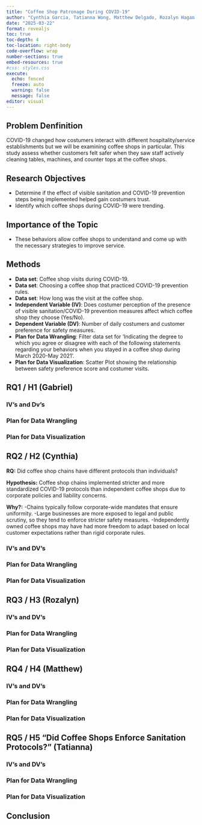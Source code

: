 ```yaml
---
title: "Coffee Shop Patronage During COVID-19"
author: "Cynthia Garcia, Tatianna Wong, Matthew Delgado, Rozalyn Hagan, Gabriel Medeles"
date: "2025-03-22"
format: revealjs
toc: true
toc-depth: 4
toc-location: right-body
code-overflow: wrap
number-sections: true
embed-resources: true
#css: styles.css
execute:
  echo: fenced
  freeze: auto
  warning: false
  message: false 
editor: visual
---
```


## Problem Denfinition 
COVID-19 changed how costumers interact with different hospitality/service establishments but we will be examining coffee shops in particular. This study assess whether customers felt safer when they saw staff actively cleaning tables, machines, and counter tops at the coffee shops.


## Research Objectives 
- Determine if the effect of visible sanitation and COVID-19 prevention steps being implemented helped gain costumers trust.
- Identify which coffee shops during COVID-19 were trending.


## Importance of the Topic
- These behaviors allow coffee shops to understand and come up with the necessary strategies to improve service. 


## Methods 
- **Data set**: Coffee shop visits during COVID-19.
- **Data set**: Choosing a coffee shop that practiced COVID-19 prevention rules. 
- **Data set**: How long was the visit at the coffee shop. 
- **Independent Variable (IV)**: Does costumer perception of the presence of visible sanitation/COVID-19 prevention measures affect which coffee shop they choose (Yes/No).
- **Dependent Variable (DV)**: Number of daily costumers and customer preference for safety measures.  
- **Plan for Data Wrangling**: Filter data set for 'Indicating the degree to which you agree or disagree with each of the following statements regarding your behaviors when you stayed in a coffee shop during March 2020-May 2021'. 
- **Plan for Data Visualization**: Scatter Plot showing the relationship between safety preference score and costumer visits. 



## RQ1 / H1 (Gabriel)

### IV's and Dv's

### Plan for Data Wrangling

### Plan for Data Visualization



## RQ2 / H2  (Cynthia)
**RQ:** Did coffee shop chains have different protocols than individuals?

**Hypothesis:** Coffee shop chains implemented stricter and more standardized COVID-19 protocols than independent coffee shops due to corporate policies and liability concerns.

**Why?:**
-Chains typically follow corporate-wide mandates that ensure uniformity.
-Large businesses are more exposed to legal and public scrutiny, so they tend to enforce stricter safety measures.
-Independently owned coffee shops may have had more freedom to adapt based on local customer expectations rather than rigid corporate rules.

### IV's and DV's

### Plan for Data Wrangling

### Plan for Data Visualization



## RQ3 / H3  (Rozalyn)

### IV's and DV's

### Plan for Data Wrangling

### Plan for Data Visualization



## RQ4 / H4  (Matthew)

### IV's and DV's

### Plan for Data Wrangling

### Plan for Data Visualization



## RQ5 / H5 "Did Coffee Shops Enforce Sanitation Protocols?" (Tatianna)

### IV's and DV's

### Plan for Data Wrangling

### Plan for Data Visualization



## Conclusion

